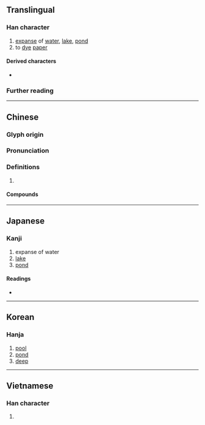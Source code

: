 {{character info}}
==Translingual==

===Han character===
{{Han char|rn=85|rad=水|as=12|asm++=11|sn=15|snm++=14|four=34186|canj=ETLC,ETMC|ids=⿰氵黄(G),⿰氵黃(HTJK)}}

# [[expanse]] of [[water]], [[lake]], [[pond]]
# to [[dye]] [[paper]]

====Derived characters====
* {{l|mul|[[㶂]], [[𮦹]]}}

===Further reading===
{{Han ref|kx=0649.200|dkj=18251|dj=1059.130|hdz=31713.080|uh=6F62}}

----

==Chinese==
{{zh-forms}}

===Glyph origin===
{{Han etym}}
{{Han compound|水|alt1=氵|黄|c1=s|c2=p|t1=river|ls=psc}}

===Pronunciation===
{{zh-pron
|m=huáng
|c=wong4
|mn=hóng/hông
|mn-t=huang5
|mc=y
|oc=y
|cat=n,v
}}

===Definitions===
{{zh-hanzi}}

# {{rfdef|zh}}

====Compounds====
{{zh-der|弄兵潢池|天潢|天潢貴胄|潢汙|潢潢|潢洋|潢漾|潢池|潢潦可薦|斷港絕潢|潢星|潢池弄兵|銀潢|裝潢}}

----

==Japanese==

===Kanji===
{{ja-kanji|grade=|rs=水12}}

# expanse of water
# [[lake]]
# [[pond]]

====Readings====
* {{ja-readings|on=[[こう]] (kō), [[おう]] (ō)|kun=[[いけ]] (ike)}}

----

==Korean==

===Hanja===
{{ko-hanja|hangeul=황|eumhun=|rv=hwang|mr=hwang|y=hwang}}

# [[pool]]
# [[pond]]
# [[deep]]

----

==Vietnamese==

===Han character===
{{vi-readings|reading=hoàng|rs=水12}}

# {{rfdef|vi|sort=水12}}